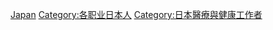 {{Commonscat|Physicians from Japan}}

[[Category:各国医生|Japan]]
[[Category:各职业日本人|Category:各职业日本人]]
[[Category:日本醫療與健康工作者|Category:日本醫療與健康工作者]]
